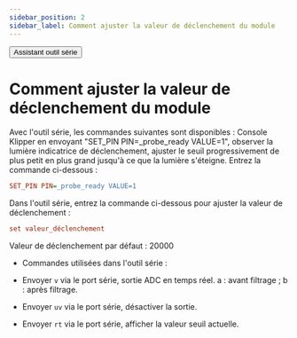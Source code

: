 ```yaml
---
sidebar_position: 2
sidebar_label: Comment ajuster la valeur de déclenchement du module
---
```


<Button variant="contained" disableElevation href="https://apps.microsoft.com/detail/9nblggh43hdm?launch=true&mode=full&hl=en&gl=hk&ocid=bingwebsearch">Assistant outil série</Button>

# Comment ajuster la valeur de déclenchement du module
Avec l'outil série, les commandes suivantes sont disponibles :
Console Klipper en envoyant "SET_PIN PIN=_probe_ready VALUE=1", observer la lumière indicatrice de déclenchement, ajuster le seuil progressivement de plus petit en plus grand jusqu'à ce que la lumière s'éteigne. Entrez la commande ci-dessous :
```cfg
SET_PIN PIN=_probe_ready VALUE=1
```
Dans l'outil série, entrez la commande ci-dessous pour ajuster la valeur de déclenchement :
```cfg
set valeur_déclenchement
```
Valeur de déclenchement par défaut : 20000
* Commandes utilisées dans l'outil série :

* Envoyer `v` via le port série, sortie ADC en temps réel. a : avant filtrage ; b : après filtrage.
* Envoyer `uv` via le port série, désactiver la sortie.
* Envoyer `rt` via le port série, afficher la valeur seuil actuelle.
  

